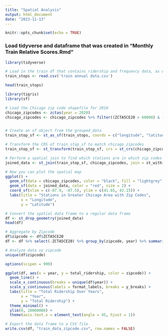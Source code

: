 ---
title: "Spatial Analysis"
output: html_document
date: "2023-11-13"
---

```{r setup, include=FALSE}
knitr::opts_chunk$set(echo = TRUE)
```

### Load tidyverse and dataframe that was created in "Monthly Train Relative Scores.Rmd"
```{r}
library(tidyverse)

# Load in the train df that contains ridership and frequency data, as well as coordinates of each stop
train_stops <- read.csv('train annual data.csv')

head(train_stops)
```

```{r}
library(tigris)
library(sf)

# Load the Chicago zip code shapefile for 2010
chicago_zipcodes <- zctas(year = 2020)
chicago_zipcodes <- chicago_zipcodes %>% filter((ZCTA5CE20 > 60000) & (ZCTA5CE20 < 70000)) %>% select(ZCTA5CE20, geometry)


# Create an sf object from the grouped_data
train_stop_sf <- st_as_sf(train_stops, coords = c("longitude", "latitude"), crs = 4326)

# Transform the CRS of train_stop_sf to match chicago_zipcodes
train_stop_sf <- st_transform(train_stop_sf, crs = st_crs(chicago_zipcodes))

# Perform a spatial join to find which stations are in which zip codes
joined_data <- st_join(train_stop_sf, chicago_zipcodes, join = st_within)

# Now you can plot the spatial map
ggplot() +
  geom_sf(data = chicago_zipcodes, color = "black", fill = "lightgrey") +
  geom_sf(data = joined_data, color = "red", size = 2) +
  coord_sf(xlim = c(-87.9, -87.5), ylim = c(41.65, 42.15)) +
  labs(title = "Stations in Greater Chicago Area with Zip Codes",
       x = "Longitude",
       y = "Latitude")

```

```{r}
# Convert the spatial data frame to a regular data frame
df <- st_drop_geometry(joined_data)
head(df)

# Aggregate by Zipcode
df$zipcode <- df$ZCTA5CE20
df <- df %>% select(-ZCTA5CE20) %>% group_by(zipcode, year) %>% summarize(total_frequency = sum(total_frequency), total_ridership = sum(total_ridership))

# Analyze data vy zipcode
unique(df$zipcode)

options(scipen = 999)

ggplot(df, aes(x = year, y = total_ridership, color = zipcode)) +
  geom_line() +
  scale_x_continuous(breaks = unique(df$year)) +
  scale_y_continuous(labels = format_labels, breaks = y_breaks) +   
  labs(title = "Total Ridership Over Years",      
       x = "Year",                                  
       y = "Total Ridership") +                    
  theme_minimal() +                                 
  ylim(0, 20000000) +                              
  theme(axis.text.x = element_text(angle = 45, hjust = 1))
```

```{r}
# Export the data frame to a CSV file
write.csv(df, "train_data_zipcode.csv", row.names = FALSE)

```


